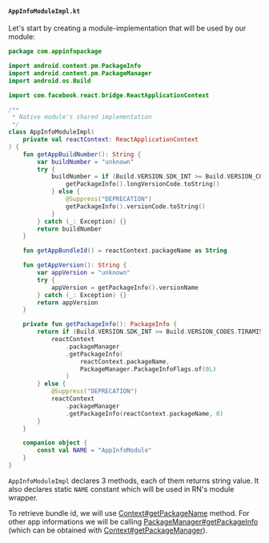 #### `AppInfoModuleImpl.kt`

Let's start by creating a module-implementation that will be used by our module:

```kotlin title="android/src/main/java/com/appinfopackage/AppInfoModuleImpl.kt"
package com.appinfopackage

import android.content.pm.PackageInfo
import android.content.pm.PackageManager
import android.os.Build

import com.facebook.react.bridge.ReactApplicationContext

/**
 * Native module's shared implementation
 */
class AppInfoModuleImpl(
    private val reactContext: ReactApplicationContext
) {
    fun getAppBuildNumber(): String {
        var buildNumber = "unknown"
        try {
            buildNumber = if (Build.VERSION.SDK_INT >= Build.VERSION_CODES.P) {
                getPackageInfo().longVersionCode.toString()
            } else {
                @Suppress("DEPRECATION")
                getPackageInfo().versionCode.toString()
            }
        } catch (_: Exception) {}
        return buildNumber
    }

    fun getAppBundleId() = reactContext.packageName as String

    fun getAppVersion(): String {
        var appVersion = "unknown"
        try {
            appVersion = getPackageInfo().versionName
        } catch (_: Exception) {}
        return appVersion
    }

    private fun getPackageInfo(): PackageInfo {
        return if (Build.VERSION.SDK_INT >= Build.VERSION_CODES.TIRAMISU) {
            reactContext
                .packageManager
                .getPackageInfo(
                    reactContext.packageName,
                    PackageManager.PackageInfoFlags.of(0L)
                )
        } else {
            @Suppress("DEPRECATION")
            reactContext
                .packageManager
                .getPackageInfo(reactContext.packageName, 0)
        }
    }

    companion object {
        const val NAME = "AppInfoModule"
    }
}
```

`AppInfoModuleImpl` declares 3 methods, each of them returns string value. It also declares static `NAME` constant which will be used in RN's module wrapper.

To retrieve bundle id, we will use [Context#getPackageName](https://developer.android.com/reference/kotlin/android/content/Context#getPackageName()) method.
For other app informations we will be calling [PackageManager#getPackageInfo](https://developer.android.com/reference/kotlin/android/content/pm/PackageManager#getPackageInfo(kotlin.String,%20android.content.pm.PackageManager.PackageInfoFlags)) (which can be obtained with [Context#getPackageManager](https://developer.android.com/reference/kotlin/android/content/Context#getPackageManager())).
